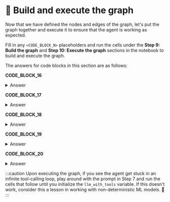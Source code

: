 # 👐 Build and execute the graph

Now that we have defined the nodes and edges of the graph, let's put the graph together and execute it to ensure that the agent is working as expected. 

Fill in any `<CODE_BLOCK_N>` placeholders and run the cells under the **Step 9: Build the graph** and **Step 10: Execute the graph** sections in the notebook to build and execute the graph.

The answers for code blocks in this section are as follows:

**CODE_BLOCK_16**

<details>
<summary>Answer</summary>
<div>
```python
graph.add_node("agent", agent)
```
</div>
</details>

**CODE_BLOCK_17**

<details>
<summary>Answer</summary>
<div>
```python
graph.add_node("tools", tool_node)
```
</div>
</details>

**CODE_BLOCK_18**

<details>
<summary>Answer</summary>
<div>
```python
graph.add_edge(START, "agent")
```
</div>
</details>

**CODE_BLOCK_19**

<details>
<summary>Answer</summary>
<div>
```python
graph.add_edge("tools", "agent")
```
</div>
</details>

**CODE_BLOCK_20**

<details>
<summary>Answer</summary>
<div>
```python
graph.add_conditional_edges(
    "agent",
    route_tools,
    {"tools": "tools", END: END},
)
```
</div>
</details>

:::caution
Upon executing the graph, if you see the agent get stuck in an infinite tool-calling loop, play around with the prompt in Step 7 and run the cells that follow until you initialize the `llm_with_tools` variable. If this doesn't work, consider this a lesson in working with non-deterministic ML models. 🙂
:::